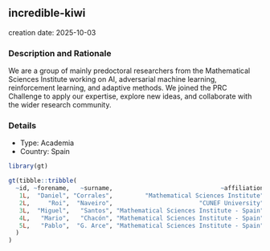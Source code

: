 
## incredible-kiwi
creation date: 2025-10-03


### Description and Rationale

We are a group of mainly predoctoral researchers from the Mathematical Sciences Institute working on AI, adversarial machine learning, reinforcement learning, and adaptive methods. We joined the PRC Challenge to apply our expertise, explore new ideas, and collaborate with the wider research community.

### Details

* Type: Academia
* Country: Spain

```r
library(gt)

gt(tibble::tribble(
  ~id, ~forename,   ~surname,                              ~affiliation,
   1L,  "Daniel", "Corrales",         "Mathematical Sciences Institute",
   2L,     "Roi",  "Naveiro",                        "CUNEF University",
   3L,  "Miguel",   "Santos", "Mathematical Sciences Institute - Spain",
   4L,   "Mario",   "Chacón", "Mathematical Sciences Institute - Spain",
   5L,   "Pablo",  "G. Arce", "Mathematical Sciences Institute - Spain"
  )
)
```
